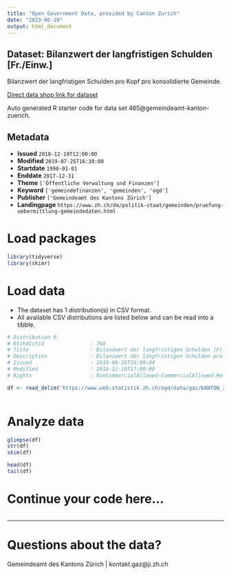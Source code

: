 ```yaml
---
title: "Open Government Data, provided by Canton Zurich"
date: "2023-06-19"
output: html_document
---
```


## Dataset: Bilanzwert der langfristigen Schulden [Fr./Einw.]

Bilanzwert der langfristigen Schulden pro Kopf pro konsolidierte Gemeinde.

[Direct data shop link for dataset](https://www.zh.ch/de/politik-staat/opendata.html#/datasets/465@gemeindeamt-kanton-zuerich)

Auto generated R starter code for data set 465@gemeindeamt-kanton-zuerich.

## Metadata

- **Issued** `2018-12-10T12:00:00`
- **Modified** `2019-07-25T16:38:00`
- **Startdate** `1990-01-01`
- **Enddate** `2017-12-31`
- **Theme** `['Öffentliche Verwaltung und Finanzen']`
- **Keyword** `['gemeindefinanzen', 'gemeinden', 'ogd']`
- **Publisher** `['Gemeindeamt des Kantons Zürich']`
- **Landingpage** `https://www.zh.ch/de/politik-staat/gemeinden/pruefung-uebermittlung-gemeindedaten.html`


# Load packages

```r

library(tidyverse)
library(skimr)

```

# Load data

-   The dataset has 1 distribution(s) in CSV format.
-   All available CSV distributions are listed below and can be read into a tibble.

```r

# Distribution 0
# Ktzhdistid               : 768
# Title                    : Bilanzwert der langfristigen Schulden [Fr./Einw.]
# Description              : Bilanzwert der langfristigen Schulden pro Kopf pro konsolidierte Gemeinde.
# Issued                   : 2019-08-26T16:09:04
# Modified                 : 2018-12-10T17:00:00
# Rights                   : NonCommercialAllowed-CommercialAllowed-ReferenceRequired

df <- read_delim('https://www.web.statistik.zh.ch/ogd/data/gaz/KANTON_ZUERICH_gaz_langfristige_schulden.csv')



```

# Analyze data

```r

glimpse(df)
str(df)
skim(df)

head(df)
tail(df)

```

# Continue your code here...

```r

```

------------------------------------------------------------------------

# Questions about the data?

Gemeindeamt des Kantons Zürich | kontakt.gaz@ji.zh.ch
